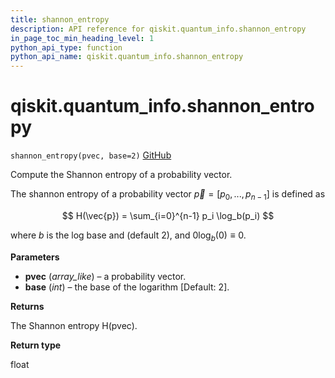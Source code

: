 ```yaml
---
title: shannon_entropy
description: API reference for qiskit.quantum_info.shannon_entropy
in_page_toc_min_heading_level: 1
python_api_type: function
python_api_name: qiskit.quantum_info.shannon_entropy
---
```


<span id="qiskit-quantum-info-shannon-entropy" />

# qiskit.quantum\_info.shannon\_entropy

<span id="qiskit.quantum_info.shannon_entropy" />

`shannon_entropy(pvec, base=2)` [GitHub](https://github.com/qiskit/qiskit/tree/stable/0.16/qiskit/quantum_info/states/utils.py "view source code")

Compute the Shannon entropy of a probability vector.

The shannon entropy of a probability vector $\vec{p} = [p_0, ..., p_{n-1}]$ is defined as

$$
H(\vec{p}) = \sum_{i=0}^{n-1} p_i \log_b(p_i)
$$

where $b$ is the log base and (default 2), and $0 \log_b(0) \equiv 0$.

**Parameters**

*   **pvec** (*array\_like*) – a probability vector.
*   **base** (*int*) – the base of the logarithm \[Default: 2].

**Returns**

The Shannon entropy H(pvec).

**Return type**

float

